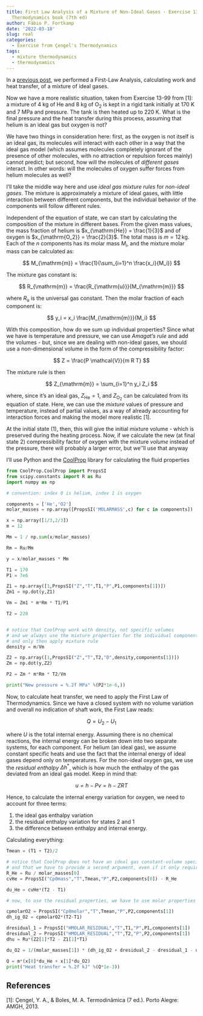 ```yaml
---
title: First Law Analysis of a Mixture of Non-Ideal Gases - Exercise 13-99 from Çengel's
  Thermodynamics book (7th ed)
author: Fábio P. Fortkamp
date: '2022-03-18'
slug: real
categories:
  - Exercise from Çengel's Thermodynamics
tags:
  - mixture thermodynamics
  - thermodynamics
---
```


In a [previous post](https://fpfortkamp.com/post/first/), we performed a First-Law Analysis, calculating work and heat transfer, of a mixture of ideal gases. 

Now we have a more realistic situation, taken from Exercise 13-99 from [1]: a mixture of 4 kg of $\mathrm{He}$ and  8 kg of $\mathrm{O_2}$ is kept in a rigid tank initially at 170 K and 7 MPa and pressure. The tank is then heated up to 220 K. What is the final pressure and the heat transfer during this process, assuming that helium is an ideal gas but oxygen is not?

We have two things in consideration here: first, as the oxygen is not itself is an ideal gas, its molecules will interact with each other in a way that the ideal gas model (which assumes molecules completely ignorant of the presence of other molecules, with no attraction or repulsion forces mainly) cannot predict; but second, how will the molecules of *different gases* interact. In other words: will the molecules of oxygen suffer forces from helium molecules as well?

I'll take the middle way here and use *ideal gas mixture rules* for *non-ideal gases*. The mixture is approximately a mixture of ideal gases, with little interaction between different components, but the individual behavior of the components will follow different rules.

Independent of the equation of state, we can start by calculating the composition of the mixture in different bases. From the given mass values, the mass fraction of helium is $x_{\mathrm{He}} = \frac{1}{3}$ and of oxygen is $x_{\mathrm{O_2}} = \frac{2}{3}$. The total mass is $m = 12\,\mathrm{kg}$. Each of the $n$ components has its molar mass $M_i$, and the mixture molar mass can be calculated as:

$$
M_{\mathrm{m}} = \frac{1}{\sum_{i=1}^n \frac{x_i}{M_i}}
$$

The mixture gas constant is:

$$
R_{\mathrm{m}} = \frac{R_{\mathrm{u}}}{M_{\mathrm{m}}}
$$

where $R_{\mathrm{u}}$ is the universal gas constant. Then the molar fraction of each component is:

$$
y_i = x_i \frac{M_{\mathrm{m}}}{M_i}
$$

With this composition, how do we sum up individual properties? Since what we have is temperature and pressure, we can use *Amagat's rule* and add the volumes - but, since we are dealing with non-ideal gases, we should use a non-dimensional volume in the form of the compressibility factor:

$$
Z = \frac{P \mathcal{V}}{m R T}
$$

The mixture rule is then

$$
Z_{\mathrm{m}} = \sum_{i=1}^n y_i Z_i
$$

where, since it's an ideal gas, $Z_{\mathrm{He}} = 1$, and $Z_{\mathrm{O_2}}$ can be calculated from its equation of state. Here, we can use the *mixture* values of pressure and temperature, instead of partial values, as a way of already accounting for interaction forces and making the model more realistic [1].

At the initial state (1), then, this will give the initial mixture volume - which is preserved during the heating process. Now, if we calculate the new (at final state 2) compressibility factor of oxygen with the mixture *volume* instead of the pressure, there will probably a larger error, but we''ll use that anyway

I'll use Python and the [CoolProp](http://www.coolprop.org) library for calculating the fluid properties

```python
from CoolProp.CoolProp import PropsSI
from scipy.constants import R as Ru
import numpy as np

# convention: index 0 is helium, index 1 is oxygen

components = ['He','O2']
molar_masses = np.array([PropsSI('MOLARMASS',c) for c in components])

x = np.array([1/3,2/3])
m = 12

Mm = 1 / np.sum(x/molar_masses)

Rm = Ru/Mm

y = x/molar_masses * Mm

T1 = 170
P1 = 7e6

Z1 = np.array([1,PropsSI("Z","T",T1,"P",P1,components[1])])
Zm1 = np.dot(y,Z1)

Vm = Zm1 * m*Rm * T1/P1

T2 = 220


# notice that CoolProp work with density, not specific volumes
# and we always use the mixture properties for the individual components
# and only then apply mixture rule
density = m/Vm

Z2 = np.array([1,PropsSI("Z","T",T2,"D",density,components[1])])
Zm = np.dot(y,Z2)

P2 = Zm * m*Rm * T2/Vm

print("New pressure = %.2f MPa" %(P2*1e-6,))
```

Now, to calculate heat transfer, we need to apply the First Law of Thermodynamics. Since we have a closed system with no volume variation and overall no indication of shaft work, the First Law reads:

$$
Q = U_2 - U_1
$$

where $U$ is the total internal energy. Assuming there is no chemical reactions, the internal energy can be broken down into two separate systems, for each component. For helium (an ideal gas), we assume constant specific heats and use the fact that the internal energy of ideal gases depend only on temperatures. For the non-ideal oxygen gas, we use the *residual enthalpy* $\Delta h^*$, which is how much the enthalpy of the gas deviated from an ideal gas model. Keep in mind that:

$$
u = h - Pv = h - ZRT
$$

Hence, to calculate the internal energy variation for oxygen, we need to account for three terms:

1. the ideal gas enthalpy variation
2. the residual enthalpy variation for states 2 and 1
3. the difference between enthalpy and internal energy.

Calculating everything:

```python

Tmean = (T1 + T2)/2

# notice that CoolProp does not have an ideal gas constant-volume specific heat
# and that we have to provide a second argument, even if it only requires temperature
R_He = Ru / molar_masses[0]
cvHe = PropsSI("Cp0mass","T",Tmean,"P",P2,components[0]) - R_He

du_He = cvHe*(T2 - T1)

# now, to use the residual properties, we have to use molar properties

cpmolarO2 = PropsSI("Cp0molar","T",Tmean,"P",P2,components[1])
dh_ig_O2 = cpmolarO2*(T2-T1)

dresidual_1 = PropsSI("HMOLAR_RESIDUAL","T",T1,"P",P1,components[1])
dresidual_2 = PropsSI("HMOLAR_RESIDUAL","T",T2,"P",P2,components[1])
dhu = Ru*(Z2[1]*T2 - Z1[1]*T1)

du_O2 = 1/(molar_masses[1]) * (dh_ig_O2 + dresidual_2 - dresidual_1 - dhu)

Q = m*(x[0]*du_He + x[1]*du_O2)
print("Heat transfer = %.2f kJ" %(Q*1e-3))
```


## References 

[1]: Çengel, Y. A., & Boles, M. A. Termodinâmica (7 ed.). Porto Alegre: AMGH, 2013.
